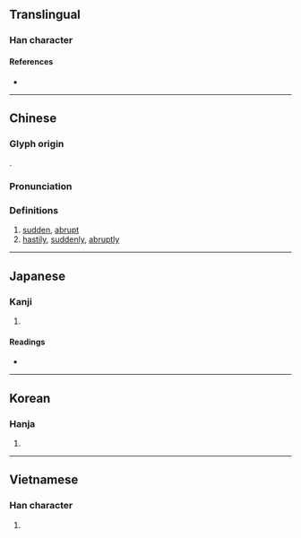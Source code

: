 {{character info/new}}
==Translingual==

===Han character===
{{Han char|rn=9|rad=人|as=08|sn=10|four=27234|canj=OLOK|ids=⿲亻丨⿱夂犬(GJK),⿲亻丨⿱攵犬(HT)}}

====References====
* {{Han ref|kx=0107.220|dkj=00762|dj=0229.020|hdz=10175.060|uh=500F|ud=20495|bh=B0BF|bd=45247}}

----

==Chinese==
{{zh-forms}}

===Glyph origin===
{{Han etym}}
{{Han compound|攸|犬|ls=psc}}.

===Pronunciation===
{{zh-pron
|m=shū
|c=suk1
|mc=y
|oc=y
|ma=
|cat=a,adv
}}

===Definitions===
{{zh-hanzi}}

# [[sudden]], [[abrupt]]
# [[hastily]], [[suddenly]], [[abruptly]]

----

==Japanese==

===Kanji===
{{ja-kanji|grade=|rs=人08}}

# {{rfdef|ja|sort=人08}}

====Readings====
* {{ja-readings|on=[[しゅく]] (shuku)|kun=[[たちまち]] (tachimachi)}}

----

==Korean==

===Hanja===
{{ko-hanja|hangeul=[[숙]]|rv=suk|mr=suk}}

# {{rfdef|ko|sort=人08}}

----

==Vietnamese==

===Han character===
{{vi-hantu|thúc|rs=人08}}

# {{rfdef|vi|sort=人08}}